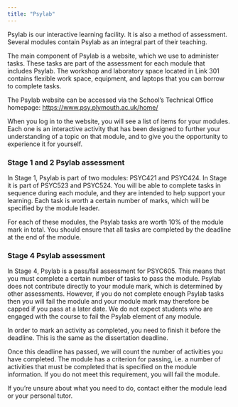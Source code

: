 ```yaml
---
title: "Psylab"
---
```


Psylab is our interactive learning facility. It is also a method of assessment. Several modules contain Psylab as an integral part of their teaching.

The main component of Psylab is a website, which we use to administer tasks. These tasks are part of the assessment for each module that includes Psylab. The workshop and laboratory space located in Link 301 contains flexible work space, equipment, and laptops that you can borrow to complete tasks.

The Psylab website can be accessed via the School's Technical Office homepage: <https://www.psy.plymouth.ac.uk/home/>

When you log in to the website, you will see a list of items for your modules. Each one is an interactive activity that has been designed to further your understanding of a topic on that module, and to give you the opportunity to experience it for yourself.

### Stage 1 and 2 Psylab assessment

In Stage 1, Psylab is part of two modules: PSYC421 and PSYC424. In Stage it is part of PSYC523 and PSYC524. You will be able to complete tasks in sequence during each module, and they are intended to help support your learning. Each task is worth a certain number of marks, which will be specified by the module leader.

For each of these modules, the Psylab tasks are worth 10% of the module mark in total. You should ensure that all tasks are completed by the deadline at the end of the module.

### Stage 4 Psylab assessment

In Stage 4, Psylab is a pass/fail assessment for PSYC605. This means that you must complete a certain number of tasks to pass the module. Psylab does not contribute directly to your module mark, which is determined by other assessments. However, if you do not complete enough Psylab tasks then you will fail the module and your module mark may therefore be capped if you pass at a later date. We do not expect students who are engaged with the course to fail the Psylab element of any module.

In order to mark an activity as completed, you need to finish it before the deadline. This is the same as the dissertation deadline.

Once this deadline has passed, we will count the number of activities you have completed. The module has a criterion for passing, i.e. a number of activities that must be completed that is specified on the module information. If you do not meet this requirement, you will fail the module.

If you're unsure about what you need to do, contact either the module lead or your personal tutor.
